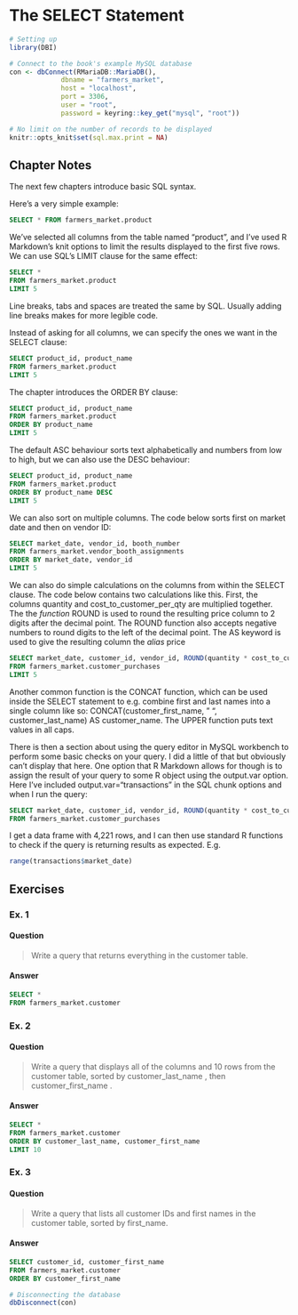 # The SELECT Statement {#select}

```r
# Setting up 
library(DBI)

# Connect to the book's example MySQL database
con <- dbConnect(RMariaDB::MariaDB(), 
             dbname = "farmers_market", 
             host = "localhost", 
             port = 3306,
             user = "root",
             password = keyring::key_get("mysql", "root"))

# No limit on the number of records to be displayed
knitr::opts_knit$set(sql.max.print = NA)
```


## Chapter Notes

The next few chapters introduce basic SQL syntax.

Here's a very simple example:

```sql
SELECT * FROM farmers_market.product
```

We've selected all columns from the table named "product", and I've used R Markdown's knit options to limit the results displayed to the first five rows. We can use SQL's LIMIT clause for the same effect:

```sql
SELECT * 
FROM farmers_market.product
LIMIT 5
```

Line breaks, tabs and spaces are treated the same by SQL. Usually adding line breaks makes for more legible code.

Instead of asking for all columns, we can specify the ones we want in the SELECT clause:

```sql
SELECT product_id, product_name 
FROM farmers_market.product
LIMIT 5
```

The chapter introduces the ORDER BY clause:

```sql
SELECT product_id, product_name 
FROM farmers_market.product 
ORDER BY product_name
LIMIT 5
```

The default ASC behaviour sorts text alphabetically and numbers from low to high, but we can also use the DESC behaviour:

```sql
SELECT product_id, product_name 
FROM farmers_market.product 
ORDER BY product_name DESC
LIMIT 5
```

We can also sort on multiple columns. The code below sorts first on market date and then on vendor ID:

```sql
SELECT market_date, vendor_id, booth_number 
FROM farmers_market.vendor_booth_assignments 
ORDER BY market_date, vendor_id
LIMIT 5
```


We can also do simple calculations on the columns from within the SELECT clause. The code below contains two calculations like this. First, the columns quantity and cost_to_customer_per_qty are multiplied together. The the *function* ROUND is used to round the resulting price column to 2 digits after the decimal point. The ROUND function also accepts negative numbers to round digits to the left of the decimal point. The AS keyword is used to give the resulting column the *alias* price

```sql
SELECT market_date, customer_id, vendor_id, ROUND(quantity * cost_to_customer_per_qty,2) AS price
FROM farmers_market.customer_purchases
LIMIT 5
```

Another common function is the CONCAT function, which can be used inside the SELECT statement to e.g. combine first and last names into a single column like so: CONCAT(customer_first_name, " ", customer_last_name) AS customer_name. The UPPER function puts text values in all caps.

There is then a section about using the query editor in MySQL workbench to perform some basic checks on your query. I did a little of that but obviously can't display that here. One option that R Markdown allows for though is to assign the result of your query to some R object using the output.var option. Here I've included output.var="transactions" in the SQL chunk options and when I run the query: 

```sql
SELECT market_date, customer_id, vendor_id, ROUND(quantity * cost_to_customer_per_qty, 2) AS price
FROM farmers_market.customer_purchases
```

I get a data frame with 4,221 rows, and I can then use standard R functions to check if the query is returning results as expected. E.g.

```r
range(transactions$market_date)
```


## Exercises

### Ex. 1 {-}

#### Question {-}

> Write a query that returns everything in the customer table.

#### Answer {-}

```sql
SELECT *
FROM farmers_market.customer
```


### Ex. 2 {-}

#### Question {-}

> Write a query that displays all of the columns and 10 rows from the customer table, sorted by customer_last_name , then customer_first_name .

#### Answer {-}

```sql
SELECT *
FROM farmers_market.customer
ORDER BY customer_last_name, customer_first_name
LIMIT 10
```


### Ex. 3 {-}

#### Question {-}

> Write a query that lists all customer IDs and first names in the customer table, sorted by first_name.

#### Answer {-}

```sql
SELECT customer_id, customer_first_name
FROM farmers_market.customer
ORDER BY customer_first_name
```




```r
# Disconnecting the database
dbDisconnect(con)
```
